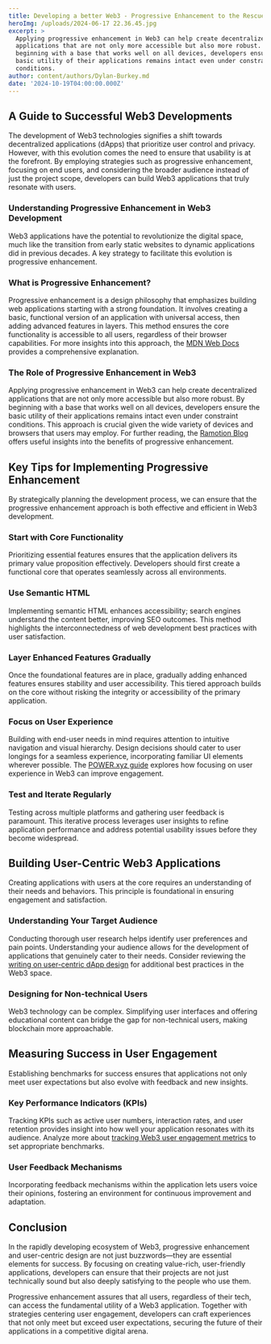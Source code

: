 ```yaml
---
title: Developing a better Web3 - Progressive Enhancement to the Rescue
heroImg: /uploads/2024-06-17 22.36.45.jpg
excerpt: >
  Applying progressive enhancement in Web3 can help create decentralized
  applications that are not only more accessible but also more robust. By
  beginning with a base that works well on all devices, developers ensure the
  basic utility of their applications remains intact even under constraint
  conditions.
author: content/authors/Dylan-Burkey.md
date: '2024-10-19T04:00:00.000Z'
---
```



## A Guide to Successful Web3 Developments

The development of Web3 technologies signifies a shift towards decentralized applications (dApps) that prioritize user control and privacy. However, with this evolution comes the need to ensure that usability is at the forefront. By employing strategies such as progressive enhancement, focusing on end users, and considering the broader audience instead of just the project scope, developers can build Web3 applications that truly resonate with users.

### Understanding Progressive Enhancement in Web3 Development

Web3 applications have the potential to revolutionize the digital space, much like the transition from early static websites to dynamic applications did in previous decades. A key strategy to facilitate this evolution is progressive enhancement.

### What is Progressive Enhancement?

Progressive enhancement is a design philosophy that emphasizes building web applications starting with a strong foundation. It involves creating a basic, functional version of an application with universal access, then adding advanced features in layers. This method ensures the core functionality is accessible to all users, regardless of their browser capabilities. For more insights into this approach, the [MDN Web Docs](https://developer.mozilla.org/en-US/docs/Glossary/Progressive_Enhancement) provides a comprehensive explanation.

### The Role of Progressive Enhancement in Web3

Applying progressive enhancement in Web3 can help create decentralized applications that are not only more accessible but also more robust. By beginning with a base that works well on all devices, developers ensure the basic utility of their applications remains intact even under constraint conditions. This approach is crucial given the wide variety of devices and browsers that users may employ. For further reading, the [Ramotion Blog](https://www.ramotion.com/blog/progressive-enhancement-in-web-development/) offers useful insights into the benefits of progressive enhancement.

## Key Tips for Implementing Progressive Enhancement

By strategically planning the development process, we can ensure that the progressive enhancement approach is both effective and efficient in Web3 development.

### Start with Core Functionality

Prioritizing essential features ensures that the application delivers its primary value proposition effectively. Developers should first create a functional core that operates seamlessly across all environments.

### Use Semantic HTML

Implementing semantic HTML enhances accessibility; search engines understand the content better, improving SEO outcomes. This method highlights the interconnectedness of web development best practices with user satisfaction.

### Layer Enhanced Features Gradually

Once the foundational features are in place, gradually adding enhanced features ensures stability and user accessibility. This tiered approach builds on the core without risking the integrity or accessibility of the primary application.

### Focus on User Experience

Building with end-user needs in mind requires attention to intuitive navigation and visual hierarchy. Design decisions should cater to user longings for a seamless experience, incorporating familiar UI elements wherever possible. The [POWER.xyz guide](https://power.xyz/engage/story/user-centered-web3-interfaces/) explores how focusing on user experience in Web3 can improve engagement.

### Test and Iterate Regularly

Testing across multiple platforms and gathering user feedback is paramount. This iterative process leverages user insights to refine application performance and address potential usability issues before they become widespread.

## Building User-Centric Web3 Applications

Creating applications with users at the core requires an understanding of their needs and behaviors. This principle is foundational in ensuring engagement and satisfaction.

### Understanding Your Target Audience

Conducting thorough user research helps identify user preferences and pain points. Understanding your audience allows for the development of applications that genuinely cater to their needs. Consider reviewing the [writing on user-centric dApp design](https://dexola.com/blog/designing-user-centric-dapps-5-best-practices-for-web3-ux/) for additional best practices in the Web3 space.

### Designing for Non-technical Users

Web3 technology can be complex. Simplifying user interfaces and offering educational content can bridge the gap for non-technical users, making blockchain more approachable.

## Measuring Success in User Engagement

Establishing benchmarks for success ensures that applications not only meet user expectations but also evolve with feedback and new insights.

### Key Performance Indicators (KPIs)

Tracking KPIs such as active user numbers, interaction rates, and user retention provides insight into how well your application resonates with its audience. Analyze more about [tracking Web3 user engagement metrics](https://www.withblaze.app/blog/tracking-web3-user-engagement-metrics) to set appropriate benchmarks.

### User Feedback Mechanisms

Incorporating feedback mechanisms within the application lets users voice their opinions, fostering an environment for continuous improvement and adaptation.

## Conclusion

In the rapidly developing ecosystem of Web3, progressive enhancement and user-centric design are not just buzzwords—they are essential elements for success. By focusing on creating value-rich, user-friendly applications, developers can ensure that their projects are not just technically sound but also deeply satisfying to the people who use them.

Progressive enhancement assures that all users, regardless of their tech, can access the fundamental utility of a Web3 application. Together with strategies centering user engagement, developers can craft experiences that not only meet but exceed user expectations, securing the future of their applications in a competitive digital arena.
